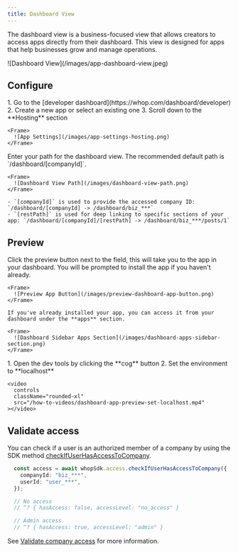 ```yaml
---
title: Dashboard View
---
```


The dashboard view is a business-focused view that allows creators to access apps directly from their dashboard. This view is designed for apps that help businesses grow and manage operations.

<Frame>
  ![Dashboard View](/images/app-dashboard-view.jpeg)
</Frame>

## Configure

<Steps>
  <Step title="Go to your app's hosting settings">
    1. Go to the [developer dashboard](https://whop.com/dashboard/developer)
    2. Create a new app or select an existing one
    3. Scroll down to the **Hosting** section

    <Frame>
      ![App Settings](/images/app-settings-hosting.png)
    </Frame>
  </Step>

  <Step title="Enter your path">
    Enter your path for the dashboard view. The recommended default path is `/dashboard/[companyId]`.

    <Frame>
      ![Dashboard View Path](/images/dashboard-view-path.png)
    </Frame>

    - `[companyId]` is used to provide the accessed company ID: `/dashboard/[companyId] -> /dashboard/biz_***`
    - `[restPath]` is used for deep linking to specific sections of your app: `/dashboard/[companyId]/[restPath] -> /dashboard/biz_***/posts/1`
  </Step>
</Steps>

## Preview

<Steps>
  <Step title="Install your app">
    Click the preview button next to the field, this will take you to the app in your dashboard. You will be prompted to install the app if you haven't already.
    
    <Frame>
      ![Preview App Button](/images/preview-dashboard-app-button.png)
    </Frame>

    If you've already installed your app, you can access it from your dashboard under the **apps** section.
    
    <Frame>
      ![Dashboard Sidebar Apps Section](/images/dashboard-apps-sidebar-section.png)
    </Frame>
  </Step>

  <Step title="Set the environment">
    1. Open the dev tools by clicking the **cog** button
    2. Set the environment to **localhost**
  
    <video
      controls
      className="rounded-xl"
      src="/how-to-videos/dashboard-app-preview-set-localhost.mp4"
    ></video>
  </Step>
</Steps>

## Validate access

You can check if a user is an authorized member of a company by using the SDK method [checkIfUserHasAccessToCompany](/sdk/api/access/check-if-user-has-access-to-company).

```ts
  const access = await whopSdk.access.checkIfUserHasAccessToCompany({
    companyId: "biz_***",
    userId: "user_***",
  });

  // No access
  // ^? { hasAccess: false, accessLevel: "no_access" }

  // Admin access
  // ^? { hasAccess: true, accessLevel: "admin" }
```

See [Validate company access](/sdk/validate-access#validate-company-access) for more information.
